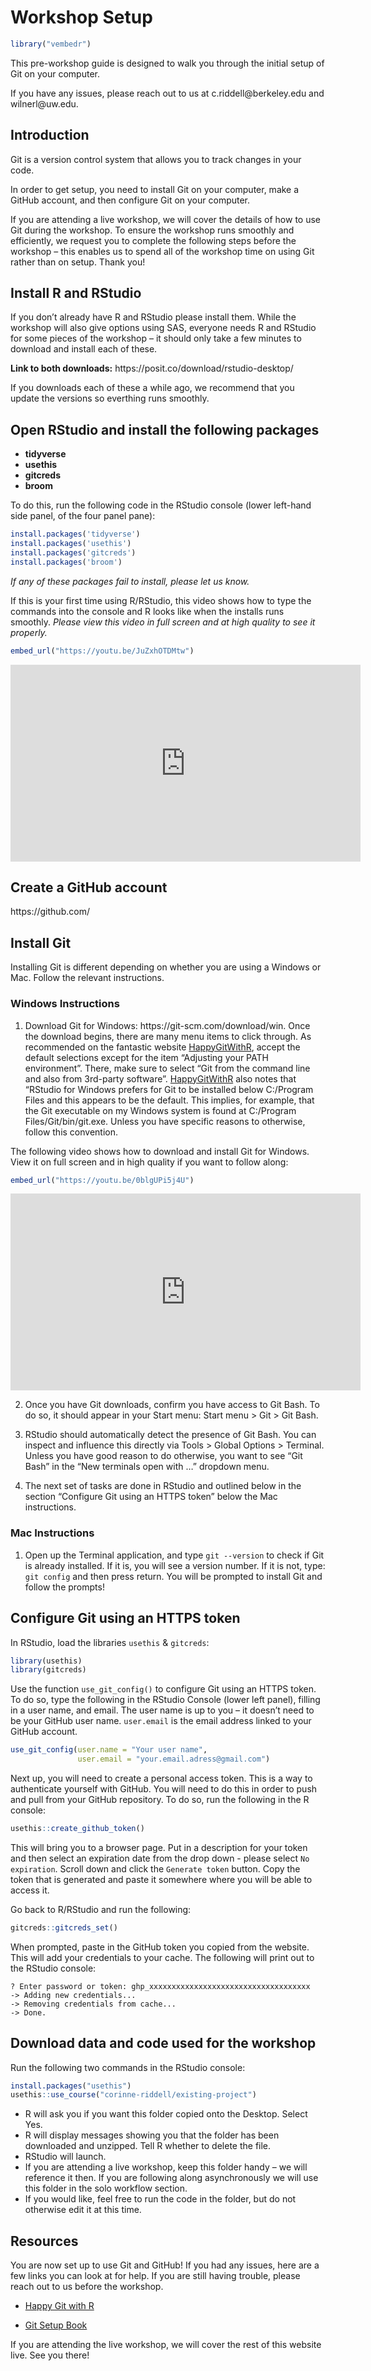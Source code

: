 # Workshop Setup

```r
library("vembedr")
```

This pre-workshop guide is designed to walk you through the initial setup of Git
on your computer.  

If you have any issues, please reach out to us at c.riddell@berkeley.edu and 
wilnerl@uw.edu.   

## Introduction

Git is a version control system that allows you to track changes in your code.  

In order to get setup, you need to install Git on your computer, make a GitHub 
account, and then configure Git on your computer.  

If you are attending a live workshop, we will cover the details of how to use 
Git during the workshop. To ensure the workshop runs smoothly and efficiently, 
we request you to complete the following steps before the workshop -- this 
enables us to spend all of the workshop time on using Git rather than on setup.
Thank you!

## Install R and RStudio

If you don't already have R and RStudio please install them. While the workshop
will also give options using SAS, everyone needs R and RStudio for some pieces 
of the workshop -- it should only take a few minutes to download and install 
each of these. 

**Link to both downloads:** https://posit.co/download/rstudio-desktop/  

If you downloads each of these a while ago, we recommend that you update the 
versions so everthing runs smoothly. 

## Open RStudio and install the following packages

- **tidyverse**
- **usethis**
- **gitcreds**
- **broom**

To do this, run the following code in the RStudio console (lower left-hand side
panel, of the four panel pane):

```r
install.packages('tidyverse')
install.packages('usethis')
install.packages('gitcreds')
install.packages('broom')
```

*If any of these packages fail to install, please let us know.*   

If this is your first time using R/RStudio, this video shows how to type the 
commands into the console and R looks like when the installs runs smoothly. 
*Please view this video in full screen and at high quality to see it properly.*

```r
embed_url("https://youtu.be/JuZxhOTDMtw")
```
<iframe width="560" height="315" src="https://youtu.be/JuZxhOTDMtw" frameborder="0" allow="accelerometer; autoplay; encrypted-media; gyroscope; picture-in-picture" allowfullscreen></iframe>

## Create a GitHub account

https://github.com/

## Install Git

Installing Git is different depending on whether you are using a Windows or Mac. 
Follow the relevant instructions.

### Windows Instructions

1) Download Git for Windows: https://git-scm.com/download/win. Once the download
begins, there are many menu items to click through. As recommended on the 
fantastic website [HappyGitWithR](https://happygitwithr.com/install-git), accept
the default selections except for the item "Adjusting your PATH environment". 
There, make sure to select “Git from the command line and also from 3rd-party 
software”. [HappyGitWithR](https://happygitwithr.com/install-git) also notes 
that "RStudio for Windows prefers for Git to
be installed below C:/Program Files and this appears to be the default. This 
implies, for example, that the Git executable on my Windows system is found at 
C:/Program Files/Git/bin/git.exe. Unless you have specific reasons to otherwise,
follow this convention.

The following video shows how to download and install Git for Windows. View it 
on full screen and in high quality if you want to follow along:

```r
embed_url("https://youtu.be/0blgUPi5j4U")
```
<iframe width="560" height="315" src="https://youtu.be/0blgUPi5j4U" frameborder="0" allow="accelerometer; autoplay; encrypted-media; gyroscope; picture-in-picture" allowfullscreen></iframe>

2) Once you have Git downloads, confirm you have access to Git Bash. To do so, 
it should appear in your Start menu: Start menu > Git > Git Bash.
 
3) RStudio should automatically detect the presence of Git Bash. You can inspect
and influence this directly via Tools > Global Options > Terminal. Unless you 
have good reason to do otherwise, you want to see “Git Bash” in the “New 
terminals open with …” dropdown menu.

4) The next set of tasks are done in RStudio and outlined below in the section
"Configure Git using an HTTPS token" below the Mac instructions.

### Mac Instructions

1) Open up the Terminal application, and type `git --version` to check if Git is
already installed. If it is, you will see a version number. If it is not, type: 
`git config` and then press return. You will be prompted to install Git and 
follow the prompts! 

## Configure Git using an HTTPS token

In RStudio, load the libraries `usethis` & `gitcreds`:  

```r
library(usethis)
library(gitcreds)
```

Use the function `use_git_config()` to configure Git using an HTTPS token. To 
do so, type the following in the RStudio Console (lower left panel), filling in 
a user name, and email. The user name is up to you -- it doesn't need to be your
GitHub user name. `user.email` is the email address linked to your GitHub 
account.

```r
use_git_config(user.name = "Your user name",
               user.email = "your.email.adress@gmail.com")
```

Next up, you will need to create a personal access token. This is a way to 
authenticate yourself with GitHub. You will need to do this in order to push and
pull from your GitHub repository.  To do so, run the following in the R console:   

```r
usethis::create_github_token()  
```

This will bring you to a browser page. Put in a description for your token and 
then select an expiration date from the drop down - please select `No expiration`.
Scroll down and click the `Generate token` button. Copy the token that is 
generated and paste it somewhere where you will be able to access it. 

Go back to R/RStudio and run the following:  

```r
gitcreds::gitcreds_set()
```

When prompted, paste in the GitHub token you copied from the website. This will 
add your credentials to your cache. The following will print out to the RStudio 
console:    

```
? Enter password or token: ghp_xxxxxxxxxxxxxxxxxxxxxxxxxxxxxxxxxxxx  
-> Adding new credentials...
-> Removing credentials from cache...
-> Done.
```  

## Download data and code used for the workshop

Run the following two commands in the RStudio console:

```r
install.packages("usethis")
usethis::use_course("corinne-riddell/existing-project")
```

* R will ask you if you want this folder copied onto the Desktop. Select Yes.
* R will display messages showing you that the folder has been downloaded and unzipped.
Tell R whether to delete the file.
* RStudio will launch.
* If you are attending a live workshop, keep this folder handy -- we will reference
it then. If you are following along asynchronously we will use this folder in the 
solo workflow section.
* If you would like, feel free to run the code in the folder, but do not otherwise
edit it at this time.


## Resources

You are now set up to use Git and GitHub! If you had any issues, here are 
a few links you can look at for help. If you are still having trouble, please 
reach out to us before the workshop.

- [Happy Git with R](https://happygitwithr.com/)  

- [Git Setup Book](https://git-scm.com/book/en/v2/Getting-Started-About-Version-ControlLinks)

If you are attending the live workshop, we will cover the rest of this website
live. See you there!
